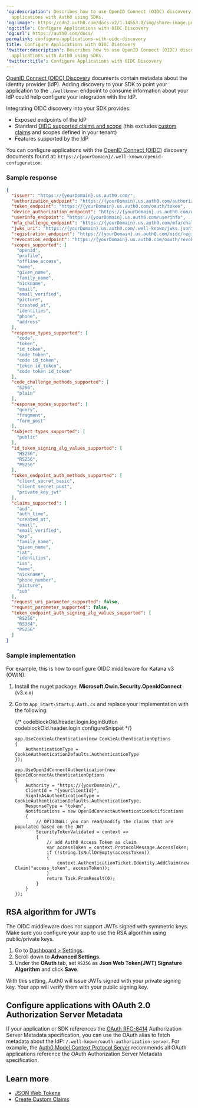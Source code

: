---
'og:description': Describes how to use OpenID Connect (OIDC) discovery to configure
  applications with Auth0 using SDKs.
'og:image': https://cdn2.auth0.com/docs-v2/1.14553.0/img/share-image.png
'og:title': Configure Applications with OIDC Discovery
'og:url': https://auth0.com/docs/
permalink: configure-applications-with-oidc-discovery
title: Configure Applications with OIDC Discovery
'twitter:description': Describes how to use OpenID Connect (OIDC) discovery to configure
  applications with Auth0 using SDKs.
'twitter:title': Configure Applications with OIDC Discovery
---
[OpenID Connect (OIDC) Discovery](https://openid.net/specs/openid-connect-discovery-1_0-final.html#RFC5785) documents contain metadata about the <Tooltip tip="Identity Provider (IdP): Service that stores and manages digital identities." cta="View Glossary" href="/docs/glossary?term=identity+provider">identity provider</Tooltip> (IdP). Adding discovery to your SDK to point your application to the `./wellknown` endpoint to consume information about your IdP could help configure your integration with the IdP.

Integrating OIDC discovery into your SDK provides:

* Exposed endpoints of the IdP
* Standard [OIDC supported claims and scope](/docs/get-started/apis/scopes/openid-connect-scopes) (this excludes [custom claims](/docs/secure/tokens/json-web-tokens/create-custom-claims) and scopes defined in your tenant)
* Features supported by the IdP

You can configure applications with the [OpenID Connect (OIDC)](https://openid.net/specs/openid-connect-discovery-1_0.html) discovery documents found at: `https://{yourDomain}/.well-known/openid-configuration`.

### Sample response

```json lines expandable
{
  "issuer": "https://{yourDomain}.us.auth0.com/",
  "authorization_endpoint": "https://{yourDomain}.us.auth0.com/authorize",
  "token_endpoint": "https://{yourDomain}.us.auth0.com/oauth/token",
  "device_authorization_endpoint": "https://{yourDomain}.us.auth0.com/oauth/device/code",
  "userinfo_endpoint": "https://{yourDomain}.us.auth0.com/userinfo",
  "mfa_challenge_endpoint": "https://{yourDomain}.us.auth0.com/mfa/challenge",
  "jwks_uri": "https://{yourDomain}.us.auth0.com/.well-known/jwks.json",
  "registration_endpoint": "https://{yourDomain}.us.auth0.com/oidc/register",
  "revocation_endpoint": "https://{yourDomain}.us.auth0.com/oauth/revoke",
  "scopes_supported": [
    "openid",
    "profile",
    "offline_access",
    "name",
    "given_name",
    "family_name",
    "nickname",
    "email",
    "email_verified",
    "picture",
    "created_at",
    "identities",
    "phone",
    "address"
  ],
  "response_types_supported": [
    "code",
    "token",
    "id_token",
    "code token",
    "code id_token",
    "token id_token",
    "code token id_token"
  ],
  "code_challenge_methods_supported": [
    "S256",
    "plain"
  ],
  "response_modes_supported": [
    "query",
    "fragment",
    "form_post"
  ],
  "subject_types_supported": [
    "public"
  ],
  "id_token_signing_alg_values_supported": [
    "HS256",
    "RS256",
    "PS256"
  ],
  "token_endpoint_auth_methods_supported": [
    "client_secret_basic",
    "client_secret_post",
    "private_key_jwt"
  ],
  "claims_supported": [
    "aud",
    "auth_time",
    "created_at",
    "email",
    "email_verified",
    "exp",
    "family_name",
    "given_name",
    "iat",
    "identities",
    "iss",
    "name",
    "nickname",
    "phone_number",
    "picture",
    "sub"
  ],
  "request_uri_parameter_supported": false,
  "request_parameter_supported": false,
  "token_endpoint_auth_signing_alg_values_supported": [
    "RS256",
    "RS384",
    "PS256"
  ]
}
```






### Sample implementation

For example, this is how to configure OIDC middleware for Katana v3 (OWIN):

1. Install the nuget package: **Microsoft.Owin.Security.OpenIdConnect** (v3.x.x)
2. Go to `App_Start\Startup.Auth.cs` and replace your implementation with the following:

   {/* codeblockOld.header.login.logInButton codeblockOld.header.login.configureSnippet */}


   ```text lines expandable
   app.UseCookieAuthentication(new CookieAuthenticationOptions
   {
       AuthenticationType = CookieAuthenticationDefaults.AuthenticationType
   });

   app.UseOpenIdConnectAuthentication(new OpenIdConnectAuthenticationOptions
   {
       Authority = "https://{yourDomain}/",
       ClientId = "{yourClientId}",
       SignInAsAuthenticationType = CookieAuthenticationDefaults.AuthenticationType,
       ResponseType = "token",
       Notifications = new OpenIdConnectAuthenticationNotifications
       {
           // OPTIONAL: you can read/modify the claims that are populated based on the JWT
           SecurityTokenValidated = context =>
           {
               // add Auth0 Access Token as claim
               var accessToken = context.ProtocolMessage.AccessToken;
               if (!string.IsNullOrEmpty(accessToken))
               {
                   context.AuthenticationTicket.Identity.AddClaim(new Claim("access_token", accessToken));
               }
               return Task.FromResult(0);
           }
       }
   });
   ```


   

   

## RSA algorithm for JWTs

The OIDC middleware does not support <Tooltip tip="JSON Web Token (JWT): Standard ID Token format (and often Access Token format) used to represent claims securely between two parties." cta="View Glossary" href="/docs/glossary?term=JWTs">JWTs</Tooltip> signed with symmetric keys. Make sure you configure your app to use the RSA algorithm using public/private keys.

1. Go to [Dashboard > Settings](https://manage.auth0.com/#/applications/{YOUR_AUTH0_CLIENT_ID}/settings).
2. Scroll down to **Advanced Settings**.
3. Under the **OAuth** tab, set `RS256` as **Json Web Token(JWT) Signature Algorithm** and click **Save**.

With this setting, Auth0 will issue JWTs signed with your private signing key. Your app will verify them with your public signing key.

## Configure applications with OAuth 2.0 Authorization Server Metadata

If your application or SDK references the [OAuth RFC-8414](https://www.rfc-editor.org/rfc/rfc8414) <Tooltip tip="Authorization Server: Centralized server that contributes to defining the boundaries of a user’s access. For example, your authorization server can control the data, tasks, and features available to a user." cta="View Glossary" href="/docs/glossary?term=Authorization+Server">Authorization Server</Tooltip> Metadata specification, you can use the <Tooltip tip="OAuth 2.0: Authorization framework that defines authorization protocols and workflows." cta="View Glossary" href="/docs/glossary?term=OAuth">OAuth</Tooltip> alias to fetch metadata about the IdP: `/.well-known/oauth-authorization-server`. For example, the [Auth0 Model Context Protocol Server](/docs/get-started/auth0-mcp-server) recommends all OAuth applications reference the OAuth Authorization Server Metadata specification.

## Learn more

* [JSON Web Tokens](/docs/secure/tokens/json-web-tokens)
* [Create Custom Claims](/docs/secure/tokens/json-web-tokens/create-custom-claims)